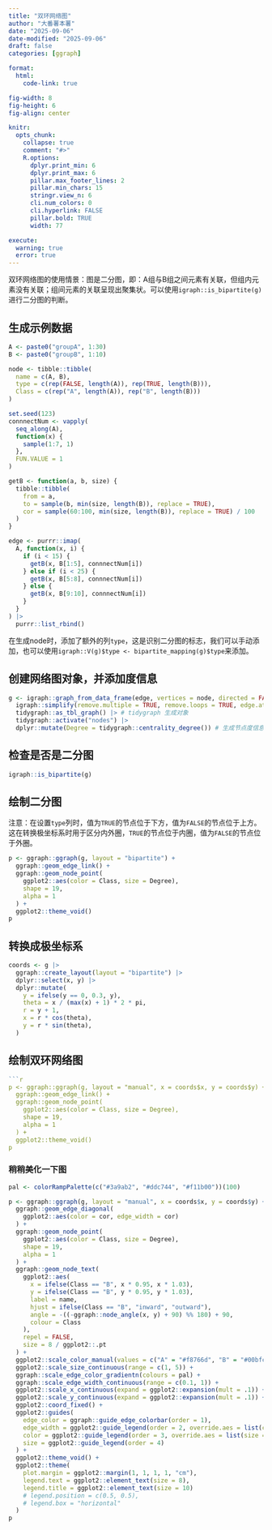 ```yaml
---
title: "双环网络图"
author: "大番薯本薯"
date: "2025-09-06"
date-modified: "2025-09-06"
draft: false
categories: [ggraph]

format:
  html:
    code-link: true

fig-width: 8
fig-height: 6
fig-align: center

knitr:
  opts_chunk:
    collapse: true
    comment: "#>"
    R.options:
      dplyr.print_min: 6
      dplyr.print_max: 6
      pillar.max_footer_lines: 2
      pillar.min_chars: 15
      stringr.view_n: 6
      cli.num_colors: 0
      cli.hyperlink: FALSE
      pillar.bold: TRUE
      width: 77

execute:
  warning: true
  error: true
---
```


双环网络图的使用情景：图是二分图，即：A组与B组之间元素有关联，但组内元素没有关联；组间元素的关联呈现出聚集状。可以使用`igraph::is_bipartite(g)`进行二分图的判断。

## 生成示例数据

```r
A <- paste0("groupA", 1:30)
B <- paste0("groupB", 1:10)

node <- tibble::tibble(
  name = c(A, B),
  type = c(rep(FALSE, length(A)), rep(TRUE, length(B))),
  Class = c(rep("A", length(A)), rep("B", length(B)))
)

set.seed(123)
connnectNum <- vapply(
  seq_along(A),
  function(x) {
    sample(1:7, 1)
  },
  FUN.VALUE = 1
)

getB <- function(a, b, size) {
  tibble::tibble(
    from = a,
    to = sample(b, min(size, length(B)), replace = TRUE),
    cor = sample(60:100, min(size, length(B)), replace = TRUE) / 100
  )
}

edge <- purrr::imap(
  A, function(x, i) {
    if (i < 15) {
      getB(x, B[1:5], connnectNum[i])
    } else if (i < 25) {
      getB(x, B[5:8], connnectNum[i])
    } else {
      getB(x, B[9:10], connnectNum[i])
    }
  }
) |>
  purrr::list_rbind()
```

在生成node时，添加了额外的列`type`，这是识别二分图的标志，我们可以手动添加，也可以使用`igraph::V(g)$type <- bipartite_mapping(g)$type`来添加。

## 创建网络图对象，并添加度信息

```r
g <- igraph::graph_from_data_frame(edge, vertices = node, directed = FALSE) |> # igraph 生成对象
  igraph::simplify(remove.multiple = TRUE, remove.loops = TRUE, edge.attr.comb = "first") |> # 使用igraph函数去除重复边，去除自环，边属性保留第一个，因为都一样
  tidygraph::as_tbl_graph() |> # tidygraph 生成对象
  tidygraph::activate("nodes") |>
  dplyr::mutate(Degree = tidygraph::centrality_degree()) # 生成节点度信息
```

## 检查是否是二分图

```r
igraph::is_bipartite(g)
```

## 绘制二分图

注意：在设置`type`列时，值为`TRUE`的节点位于下方，值为`FALSE`的节点位于上方。这在转换极坐标系时用于区分内外圈，`TRUE`的节点位于内圈，值为`FALSE`的节点位于外圈。

```r
p <- ggraph::ggraph(g, layout = "bipartite") +
  ggraph::geom_edge_link() +
  ggraph::geom_node_point(
    ggplot2::aes(color = Class, size = Degree),
    shape = 19,
    alpha = 1
  ) +
  ggplot2::theme_void()
p
```

## 转换成极坐标系

```r
coords <- g |>
  ggraph::create_layout(layout = "bipartite") |>
  dplyr::select(x, y) |>
  dplyr::mutate(
    y = ifelse(y == 0, 0.3, y),
    theta = x / (max(x) + 1) * 2 * pi,
    r = y + 1,
    x = r * cos(theta),
    y = r * sin(theta),
  )
```

## 绘制双环网络图

```r
```r
p <- ggraph::ggraph(g, layout = "manual", x = coords$x, y = coords$y) +
  ggraph::geom_edge_link() +
  ggraph::geom_node_point(
    ggplot2::aes(color = Class, size = Degree),
    shape = 19,
    alpha = 1
  ) +
  ggplot2::theme_void()
p
```

### 稍稍美化一下图

```r
pal <- colorRampPalette(c("#3a9ab2", "#ddc744", "#f11b00"))(100)

p <- ggraph::ggraph(g, layout = "manual", x = coords$x, y = coords$y) +
  ggraph::geom_edge_diagonal(
    ggplot2::aes(color = cor, edge_width = cor)
  ) +
  ggraph::geom_node_point(
    ggplot2::aes(color = Class, size = Degree),
    shape = 19,
    alpha = 1
  ) +
  ggraph::geom_node_text(
    ggplot2::aes(
      x = ifelse(Class == "B", x * 0.95, x * 1.03),
      y = ifelse(Class == "B", y * 0.95, y * 1.03),
      label = name,
      hjust = ifelse(Class == "B", "inward", "outward"),
      angle = -((-ggraph::node_angle(x, y) + 90) %% 180) + 90,
      colour = Class
    ),
    repel = FALSE,
    size = 8 / ggplot2::.pt
  ) +
  ggplot2::scale_color_manual(values = c("A" = "#f8766d", "B" = "#00bfc4")) +
  ggplot2::scale_size_continuous(range = c(1, 5)) +
  ggraph::scale_edge_color_gradientn(colours = pal) +
  ggraph::scale_edge_width_continuous(range = c(0.1, 1)) +
  ggplot2::scale_x_continuous(expand = ggplot2::expansion(mult = .1)) +
  ggplot2::scale_y_continuous(expand = ggplot2::expansion(mult = .1)) +
  ggplot2::coord_fixed() +
  ggplot2::guides(
    edge_color = ggraph::guide_edge_colorbar(order = 1),
    edge_width = ggplot2::guide_legend(order = 2, override.aes = list(color = "black")),
    color = ggplot2::guide_legend(order = 3, override.aes = list(size = 5)),
    size = ggplot2::guide_legend(order = 4)
  ) +
  ggplot2::theme_void() +
  ggplot2::theme(
    plot.margin = ggplot2::margin(1, 1, 1, 1, "cm"),
    legend.text = ggplot2::element_text(size = 8),
    legend.title = ggplot2::element_text(size = 10)
    # legend.position = c(0.5, 0.5),
    # legend.box = "horizontal"
  )
p
```